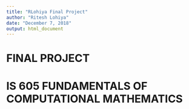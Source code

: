 ```yaml
---
title: "RLohiya Final Project"
author: "Ritesh Lohiya"
date: "December 7, 2018"
output: html_document
---
```


#                             FINAL PROJECT

#           IS 605 FUNDAMENTALS OF COMPUTATIONAL MATHEMATICS
